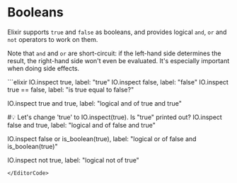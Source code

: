 
# Booleans

Elixir supports `true` and `false` as booleans, and provides logical `and`, `or` and `not` operators to work on them.

Note that `and` and `or` are short-circuit: if the left-hand side determines the result, the right-hand side won't even be evaluated. It's especially important when doing side effects.

<EditorCode>
```elixir
IO.inspect true, label: "true"
IO.inspect false, label: "false"
IO.inspect true == false, label: "is true equal to false?"

IO.inspect true and true, label: "logical and of true and true"

#💡 Let's change 'true' to IO.inspect(true). Is "true" printed out?
IO.inspect false and true, label: "logical and of false and true"

IO.inspect false or is_boolean(true),
  label: "logical or of false and is_boolean(true)"

IO.inspect not true, label: "logical not of true"
```
</EditorCode>
